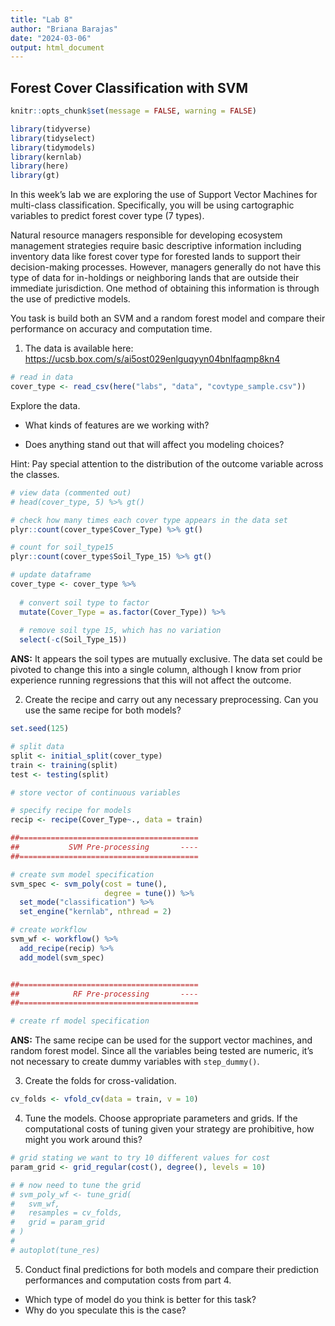 ```yaml
---
title: "Lab 8"
author: "Briana Barajas"
date: "2024-03-06"
output: html_document
---
```


## Forest Cover Classification with SVM

```r
knitr::opts_chunk$set(message = FALSE, warning = FALSE)
```

```r
library(tidyverse)
library(tidyselect)
library(tidymodels)
library(kernlab)
library(here)
library(gt)
```

In this week's lab we are exploring the use of Support Vector Machines for multi-class classification. Specifically, you will be using cartographic variables to predict forest cover type (7 types).

Natural resource managers responsible for developing ecosystem management strategies require basic descriptive information including inventory data like forest cover type for forested lands to support their decision-making processes. However, managers generally do not have this type of data for in-holdings or neighboring lands that are outside their immediate jurisdiction. One method of obtaining this information is through the use of predictive models.

You task is build both an SVM and a random forest model and compare their performance on accuracy and computation time.

1.  The data is available here: <https://ucsb.box.com/s/ai5ost029enlguqyyn04bnlfaqmp8kn4>

```r
# read in data
cover_type <- read_csv(here("labs", "data", "covtype_sample.csv"))
```

Explore the data.

-   What kinds of features are we working with?

-   Does anything stand out that will affect you modeling choices?

Hint: Pay special attention to the distribution of the outcome variable across the classes.

```r
# view data (commented out)
# head(cover_type, 5) %>% gt()

# check how many times each cover type appears in the data set
plyr::count(cover_type$Cover_Type) %>% gt()

# count for soil_type15
plyr::count(cover_type$Soil_Type_15) %>% gt()

# update dataframe
cover_type <- cover_type %>% 
  
  # convert soil type to factor
  mutate(Cover_Type = as.factor(Cover_Type)) %>% 
  
  # remove soil type 15, which has no variation
  select(-c(Soil_Type_15))

```

**ANS:** It appears the soil types are mutually exclusive. The data set could be pivoted to change this into a single column, although I know from prior experience running regressions that this will not affect the outcome.

2.  Create the recipe and carry out any necessary preprocessing. Can you use the same recipe for both models?

```r
set.seed(125)

# split data
split <- initial_split(cover_type)
train <- training(split)
test <- testing(split)

# store vector of continuous variables

# specify recipe for models
recip <- recipe(Cover_Type~., data = train)

##========================================
##           SVM Pre-processing       ----
##========================================

# create svm model specification
svm_spec <- svm_poly(cost = tune(),
                     degree = tune()) %>% 
  set_mode("classification") %>% 
  set_engine("kernlab", nthread = 2)

# create workflow
svm_wf <- workflow() %>% 
  add_recipe(recip) %>% 
  add_model(svm_spec)


##========================================
##            RF Pre-processing       ----
##========================================

# create rf model specification
```

**ANS:** The same recipe can be used for the support vector machines, and random forest model. Since all the variables being tested are numeric, it's not necessary to create dummy variables with `step_dummy()`.

3.  Create the folds for cross-validation.
```r
cv_folds <- vfold_cv(data = train, v = 10)
```


4.  Tune the models. Choose appropriate parameters and grids. If the computational costs of tuning given your strategy are prohibitive, how might you work around this?

```r
# grid stating we want to try 10 different values for cost
param_grid <- grid_regular(cost(), degree(), levels = 10)

# # now need to tune the grid
# svm_poly_wf <- tune_grid(
#   svm_wf,
#   resamples = cv_folds,
#   grid = param_grid
# )
# 
# autoplot(tune_res)

```


5.  Conduct final predictions for both models and compare their prediction performances and computation costs from part 4.

-   Which type of model do you think is better for this task?
-   Why do you speculate this is the case?
